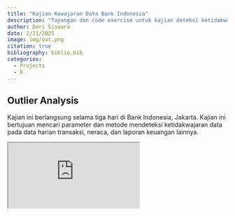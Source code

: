 ```yaml
---
title: "Kajian Kewajaran Data Bank Indonesia"
description: "Tayangan dan code exercise untuk kajian deteksi ketidakwajaran data Bank Indonesia dengan pendekatan statistika"
author: Deri Siswara
date: 2/21/2025 
image: img/out.png
citation: true
bibliography: biblio.bib
categories:
  - Projects
  - R
---
```


## Outlier Analysis

Kajian ini berlangsung selama tiga hari di Bank Indonesia, Jakarta. Kajian ini bertujuan mencari parameter dan metode mendeteksi ketidakwajaran data pada data harian transaksi, neraca, dan laporan keuangan lainnya.

<iframe class="slides" src="https://derisiswara.quarto.pub/outliers_bi/#/title-slide"></iframe>
